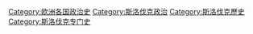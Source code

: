 [[Category:欧洲各国政治史|Category:欧洲各国政治史]]
[[Category:斯洛伐克政治|Category:斯洛伐克政治]]
[[Category:斯洛伐克歷史|Category:斯洛伐克歷史]]
[[Category:斯洛伐克专门史|Category:斯洛伐克专门史]]